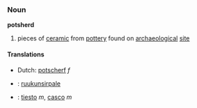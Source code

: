 ===Noun===
'''potsherd'''

# pieces of [[ceramic]] from [[pottery]] found on [[archaeological]] [[site]]

====Translations====
*Dutch: [[potscherf]] ''f''
*{{msg:fi}}: [[ruukunsirpale]]
*{{msg:es}}: [[tiesto]] ''m'', [[casco]] ''m''